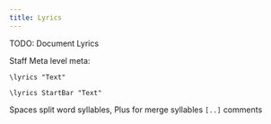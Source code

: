```yaml
---
title: Lyrics
---
```


TODO: Document Lyrics

Staff Meta level meta:

`\lyrics "Text"`

`\lyrics StartBar "Text"`

Spaces split word syllables,
Plus for merge syllables
`[..]` comments